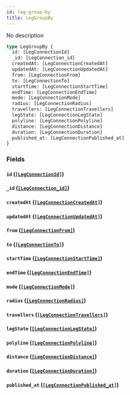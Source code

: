 ```yaml
---
id: leg-group-by
title: LegGroupBy
---
```


No description

```graphql
type LegGroupBy {
  id: [LegConnectionId]
  _id: [LegConnection_id]
  createdAt: [LegConnectionCreatedAt]
  updatedAt: [LegConnectionUpdatedAt]
  from: [LegConnectionFrom]
  to: [LegConnectionTo]
  startTime: [LegConnectionStartTime]
  endTime: [LegConnectionEndTime]
  mode: [LegConnectionMode]
  radius: [LegConnectionRadius]
  travellers: [LegConnectionTravellers]
  legState: [LegConnectionLegState]
  polyline: [LegConnectionPolyline]
  distance: [LegConnectionDistance]
  duration: [LegConnectionDuration]
  published_at: [LegConnectionPublished_at]
}
```

### Fields

#### `id` ([`[LegConnectionId]`](/v1/objects/leg-connection-id))

#### `_id` ([`[LegConnection_id]`](/v1/objects/leg-connection-id))

#### `createdAt` ([`[LegConnectionCreatedAt]`](/v1/objects/leg-connection-created-at))

#### `updatedAt` ([`[LegConnectionUpdatedAt]`](/v1/objects/leg-connection-updated-at))

#### `from` ([`[LegConnectionFrom]`](/v1/objects/leg-connection-from))

#### `to` ([`[LegConnectionTo]`](/v1/objects/leg-connection-to))

#### `startTime` ([`[LegConnectionStartTime]`](/v1/objects/leg-connection-start-time))

#### `endTime` ([`[LegConnectionEndTime]`](/v1/objects/leg-connection-end-time))

#### `mode` ([`[LegConnectionMode]`](/v1/objects/leg-connection-mode))

#### `radius` ([`[LegConnectionRadius]`](/v1/objects/leg-connection-radius))

#### `travellers` ([`[LegConnectionTravellers]`](/v1/objects/leg-connection-travellers))

#### `legState` ([`[LegConnectionLegState]`](/v1/objects/leg-connection-leg-state))

#### `polyline` ([`[LegConnectionPolyline]`](/v1/objects/leg-connection-polyline))

#### `distance` ([`[LegConnectionDistance]`](/v1/objects/leg-connection-distance))

#### `duration` ([`[LegConnectionDuration]`](/v1/objects/leg-connection-duration))

#### `published_at` ([`[LegConnectionPublished_at]`](/v1/objects/leg-connection-published-at))
